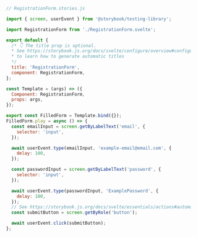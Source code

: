 ```js
// RegistrationForm.stories.js

import { screen, userEvent } from '@storybook/testing-library';

import RegistrationForm from './RegistrationForm.svelte';

export default {
  /* 👇 The title prop is optional.
  * See https://storybook.js.org/docs/svelte/configure/overview#configure-story-loading
  * to learn how to generate automatic titles
  */
  title: 'RegistrationForm',
  component: RegistrationForm,
};

const Template = (args) => ({
  Component: RegistrationForm,
  props: args,
});

export const FilledForm = Template.bind({});
FilledForm.play = async () => {
  const emailInput = screen.getByLabelText('email', {
    selector: 'input',
  });

  await userEvent.type(emailInput, 'example-email@email.com', {
    delay: 100,
  });

  const passwordInput = screen.getByLabelText('password', {
    selector: 'input',
  });

  await userEvent.type(passwordInput, 'ExamplePassword', {
    delay: 100,
  });
  // See https://storybook.js.org/docs/svelte/essentials/actions#automatically-matching-args to learn how to setup logging in the Actions panel
  const submitButton = screen.getByRole('button');

  await userEvent.click(submitButton);
};
```